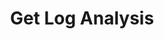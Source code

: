 ---
title: Get Log Analysis
sidebarTitle: Get Log Analysis
openapi: get /api/v1/log-analysis/{id}
---